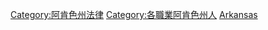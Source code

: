 {{commonscat|Lawyers from California}}
[[Category:阿肯色州法律|Category:阿肯色州法律]]
[[Category:各職業阿肯色州人|Category:各職業阿肯色州人]]
[[Category:美国各州律师|Arkansas]]